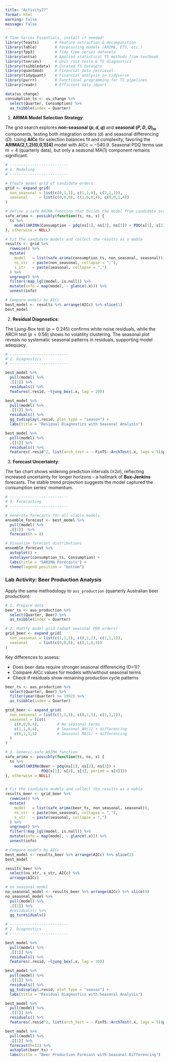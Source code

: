 ```yaml
---
title: "Activity27"
format: html
warning: false
message: false
---
```


```r
# Time Series Essentials, install if needed!
library(feasts)       # Feature extraction & decomposition
library(fable)        # Forecasting models (ARIMA, ETS, etc.)
library(fpp3)         # Tidy time series dataseta
library(astsa)        # Applied statistical TS methods from textbook
library(tseries)      # Unit root tests & TS diagnostics
library(tsibbledata)  # Curated TS datasets
library(quantmod)     # Financial data retrieval
library(tidyquant)    # Financial analysis in tidyverse
library(purrr)        # Functional programming for TS pipelines
library(readr)        # Efficient data import
```




```r
data(us_change)
consumption_ts <- us_change %>%
  select(Quarter, Consumption) %>%
  as_tsibble(index = Quarter)
```

1. **ARIMA Model Selection Strategy**:  

The grid search explores **non-seasonal $(p,d,q)$** and **seasonal $(P,D,Q)_m$** components, testing both integration orders ($d$) and seasonal differencing ($D$). Using **AICc** for selection balances fit and complexity, favoring the **ARIMA(2,1,2)(0,0,1)[4]** model with $\text{AICc}= -540.9$. Seasonal PDQ terms use $m=4$ (quarterly data), but only a seasonal MA(1) component remains significant.



```r
# --------------------------
# 1. Modeling 
# --------------------------

# Create model grid of candidate orders
grid <- expand_grid(
  non_seasonal = list(c(0,1,1), c(1,1,0), c(2,1,2)),
  seasonal     = list(c(0,0,0), c(1,0,0,4), c(0,0,1,4))
)

# Define a safe ARIMA function that builds the model from candidate orders
safe_arima <- possibly(function(ts, ns, s) {
  ts %>% 
    model(ARIMA(Consumption ~ pdq(ns[1], ns[2], ns[3]) + PDQ(s[1], s[2], s[3], period = s[4])))
}, otherwise = NULL)

# Fit the candidate models and collect the results as a mable
results <- grid %>% 
  rowwise() %>% 
  mutate(
    model   = list(safe_arima(consumption_ts, non_seasonal, seasonal)),
    ns_str  = paste(non_seasonal, collapse = ","),
    s_str   = paste(seasonal, collapse = ",")
  ) %>% 
  ungroup() %>% 
  filter(!map_lgl(model, is.null)) %>% 
  mutate(info = map(model, ~ glance(.x))) %>% 
  unnest(info)

# Compare models by AICc 
best_model <- results %>% arrange(AICc) %>% slice(1)
best_model 
```


2. **Residual Diagnostics**:  

The Ljung-Box test ($p=0.245$) confirms white noise residuals, while the ARCH test ($p=0.56$) shows no volatility clustering. The seasonal plot reveals no systematic seasonal patterns in residuals, supporting model adequacy.




```r
# --------------------------
# 2. Diagnostics
# --------------------------

best_model %>% 
  pull(model) %>% 
  .[[1]] %>% 
  residuals() %>% 
  features(.resid, ~ljung_box(.x, lag = 20))

best_model %>% 
  pull(model) %>% 
  .[[1]] %>% 
  residuals() %>% 
  gg_tsdisplay(.resid, plot_type = "season") +
  labs(title = "Residual Diagnostics with Seasonal Analysis")

best_model %>% 
  pull(model) %>% 
  .[[1]] %>% 
  residuals() %>% 
  features(.resid^2, list(arch_test = ~ FinTS::ArchTest(.x, lags = 5)$p.value))
```


3. **Forecast Uncertainty**:  

The fan chart shows widening prediction intervals ($\pm2\sigma$), reflecting increased uncertainty for longer horizons - a hallmark of **Box-Jenkins** forecasts. The stable trend projection suggests the model captured the consumption series' momentum.


```r
# --------------------------
# 3. Forecasting
# --------------------------

# Generate forecasts for all viable models
ensemble_forecast <- best_model %>% 
  pull(model) %>% 
  .[[1]]  %>% 
  forecast(h = 8) 

# Visualize forecast distributions
ensemble_forecast %>% 
  autoplot() +
  autolayer(consumption_ts, Consumption) +
  labs(title = "SARIMA Forecasts") +
  theme(legend.position = "bottom")
```



### Lab Activity: Beer Production Analysis  

Apply the same methodology to `aus_production` (quarterly Australian beer production):

```r
# 1. Prepare data
beer_ts <- aus_production %>%
  select(Quarter, Beer) %>%
  as_tsibble(index = Quarter)

# 2. Modify model grid (adapt seasonal PDQ orders)
grid_beer <- expand_grid(
  non_seasonal = list(c(1,1,1), c(0,1,2), c(2,1,2)),
  seasonal     = list(c(0,0,0), c(1,1,0,4))
)
```


Key differences to assess:

- Does beer data require stronger seasonal differencing (D=1)?
- Compare AICc values for models with/without seasonal terms
- Check if residuals show remaining production cycle patterns


```r
beer_ts <- aus_production %>%
  select(Quarter, Beer) %>%
  filter(year(Quarter) >= 1992) %>%  
  as_tsibble(index = Quarter)

grid_beer <- expand_grid(
  non_seasonal = list(c(1,1,1), c(0,1,1), c(2,1,2)),
  seasonal = list(
    c(0,0,0,4),        # No seasonal terms
    c(1,1,0,4),        # Seasonal AR(1) + differencing
    c(0,1,1,4)         # Seasonal MA(1) + differencing
  )
)

# 3. Generic-safe ARIMA function
safe_arima <- possibly(function(ts, ns, s) {
  ts %>% 
    model(ARIMA(Beer ~ pdq(ns[1], ns[2], ns[3]) +  
                PDQ(s[1], s[2], s[3], period = s[4])))
}, otherwise = NULL) 


# Fit the candidate models and collect the results as a mable
results_beer <- grid_beer %>% 
  rowwise() %>% 
  mutate(
    model   = list(safe_arima(beer_ts, non_seasonal, seasonal)),
    ns_str  = paste(non_seasonal, collapse = ","),
    s_str   = paste(seasonal, collapse = ",")
  ) %>% 
  ungroup() %>% 
  filter(!map_lgl(model, is.null)) %>% 
  mutate(info = map(model, ~ glance(.x))) %>% 
  unnest(info)

# Compare models by AICc 
best_model <- results_beer %>% arrange(AICc) %>% slice(1)
best_model 

results_beer %>% 
  select(ns_str, s_str, AICc) %>% 
  arrange(AICc)

# no seasonal model
no_seasonal_model <- results_beer %>% arrange(AICc) %>% slice(9)
no_seasonal_model %>% 
  pull(model) %>% 
  .[[1]] %>% 
  #residuals() %>% 
  gg_tsresiduals()

```



```r
# --------------------------
# 2. Diagnostics
# --------------------------

best_model %>% 
  pull(model) %>% 
  .[[1]] %>% 
  residuals() %>% 
  features(.resid, ~ljung_box(.x, lag = 20))

best_model %>% 
  pull(model) %>% 
  .[[1]] %>% 
  residuals() %>% 
  gg_tsdisplay(.resid, plot_type = "season") +
  labs(title = "Residual Diagnostics with Seasonal Analysis")

best_model %>% 
  pull(model) %>% 
  .[[1]] %>% 
  residuals() %>% 
  features(.resid^2, list(arch_test = ~ FinTS::ArchTest(.x, lags = 5)$p.value))
```


```r
best_model %>% 
  pull(model) %>% 
  .[[1]] %>% 
  forecast(h=12) %>% 
  autoplot(beer_ts) +
  labs(title = "Beer Production Forecast with Seasonal Differencing")
```




